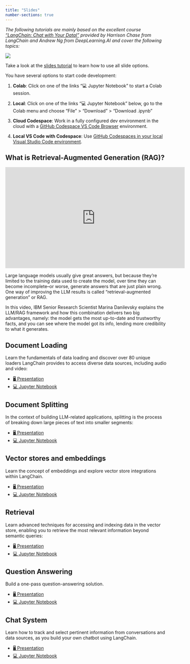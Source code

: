 ```yaml
---
title: "Slides"
number-sections: true
---
```


*The following tutorials are mainly based on the excellent course ["LangChain: Chat with Your DataI"](https://www.deeplearning.ai/short-courses/langchain-chat-with-your-data/) provided by Harrison Chase from LangChain and Andrew Ng from DeepLearning.AI and cover the following topics:*


![](/images/rag.png)



::: {.callout-note appearance="simple"}
Take a look at the [slides tutorial](https://kirenz.github.io/lab-toolkit/slides/slides.html#/title-slide) to learn how to use all slide options. 
:::

You have several options to start code development:

1. **Colab**: Click on one of the links "💻 Jupyter Notebook" to start a Colab session. 

2. **Local**: Click on one of the links "💻 Jupyter Notebook" below, go to the Colab menu and choose "File" > "Download" > "Download .ipynb"

3. **Cloud Codespace**: Work in a fully configured dev environment in the cloud with a [GitHub Codespace VS Code Browser](https://github.com/kirenz/lab-langchain-rag/blob/main/README.md) environment.

4. **Local VS Code with Codespace**: Use [GitHub Codespaces in your local Visual Studio Code environment](https://docs.github.com/en/codespaces/developing-in-codespaces/using-github-codespaces-in-visual-studio-code).


## What is Retrieval-Augmented Generation (RAG)?


<iframe width="560" height="315" src="https://www.youtube-nocookie.com/embed/T-D1OfcDW1M?si=E491V0ebqfGxV5UZ" title="YouTube video player" frameborder="0" allow="accelerometer; autoplay; clipboard-write; encrypted-media; gyroscope; picture-in-picture; web-share" allowfullscreen></iframe>

Large language models usually give great answers, but because they're limited to the training data used to create the model, over time they can become incomplete--or worse, generate answers that are just plain wrong. One way of improving the LLM results is called "retrieval-augmented generation" or RAG. 

In this video, IBM Senior Research Scientist Marina Danilevsky explains the LLM/RAG framework and how this combination delivers two big advantages, namely: the model gets the most up-to-date and trustworthy facts, and you can see where the model got its info, lending more credibility to what it generates.



## Document Loading

Learn the fundamentals of data loading and discover over 80 unique loaders LangChain provides to access diverse data sources, including audio and video:

::: {.callout-tip appearance="simple" icon=false}
- [🖥️ Presentation](/slides/01_document_loading.qmd)
- [💻 Jupyter Notebook](https://colab.research.google.com/github/kirenz/lab-langchain-rag/blob/main/code/01_document_loading.ipynb)
:::


## Document Splitting

In the context of building LLM-related applications, splitting is the process of breaking down large pieces of text into smaller segments:

::: {.callout-tip appearance="simple" icon=false}
- [🖥️ Presentation](/slides/02_document_splitting.qmd)
- [💻 Jupyter Notebook](https://colab.research.google.com/github/kirenz/lab-langchain-rag/blob/main/code/02_document_splitting.ipynb)
:::

## Vector stores and embeddings

Learn the concept of embeddings and explore vector store integrations within LangChain.

::: {.callout-tip appearance="simple" icon=false}
- [🖥️ Presentation](/slides/03_vectorstores_and_embeddings.qmd)
- [💻 Jupyter Notebook](https://colab.research.google.com/github/kirenz/lab-langchain-rag/blob/main/code/03_vectorstores_and_embeddings.ipynb)
:::

## Retrieval

Learn advanced techniques for accessing and indexing data in the vector store, enabling you to retrieve the most relevant information beyond semantic queries:

::: {.callout-tip appearance="simple" icon=false}
- [🖥️ Presentation](/slides/04_retrieval.qmd)
- [💻 Jupyter Notebook](https://colab.research.google.com/github/kirenz/lab-langchain-rag/blob/main/code/04_retrieval.ipynb)
:::


## Question Answering

Build a one-pass question-answering solution.

::: {.callout-tip appearance="simple" icon=false}
- [🖥️ Presentation](/slides/05_question_answering.qmd)
- [💻 Jupyter Notebook](https://colab.research.google.com/github/kirenz/lab-langchain-rag/blob/main/code/05_question_answering.ipynb)
:::

## Chat System

Learn how to track and select pertinent information from conversations and data sources, as you build your own chatbot using LangChain.

::: {.callout-tip appearance="simple" icon=false}
- [🖥️ Presentation](/slides/06_chat.qmd)
- [💻 Jupyter Notebook](https://colab.research.google.com/github/kirenz/lab-langchain-rag/blob/main/code/06_chat.ipynb)
:::